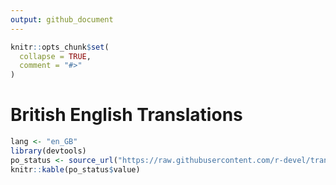 ```yaml
---
output: github_document
---
```


<!-- README.md is generated from README.Rmd. Please edit that file -->

```r
knitr::opts_chunk$set(
  collapse = TRUE,
  comment = "#>"
)
```

# British English Translations

```r
lang <- "en_GB"
library(devtools)
po_status <- source_url("https://raw.githubusercontent.com/r-devel/translations-campfire/main/check_progress.R")
knitr::kable(po_status$value)
```


